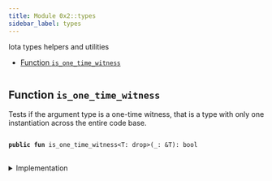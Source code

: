 ```yaml
---
title: Module 0x2::types
sidebar_label: types
---
```


<Link id="0x2_types"/>
Iota types helpers and utilities


-  [Function `is_one_time_witness`](#0x2_types_is_one_time_witness)


<pre><code></code></pre>



<Link id="0x2_types_is_one_time_witness"></Link>

## Function `is_one_time_witness`

Tests if the argument type is a one-time witness, that is a type with only one instantiation
across the entire code base.


<pre>
<code>
<b>public</b> <b>fun</b> <Link to="../iota-framework/types#0x2_types_is_one_time_witness">is_one_time_witness</Link>&lt;T: drop&gt;(_: &T): bool
</code>
</pre>



<details>
<summary>Implementation</summary>


<pre>
<code>
<b>public</b> <b>native</b> <b>fun</b> <Link to="../iota-framework/types#0x2_types_is_one_time_witness">is_one_time_witness</Link>&lt;T: drop&gt;(_: &T): bool;
</code>
</pre>



</details>
